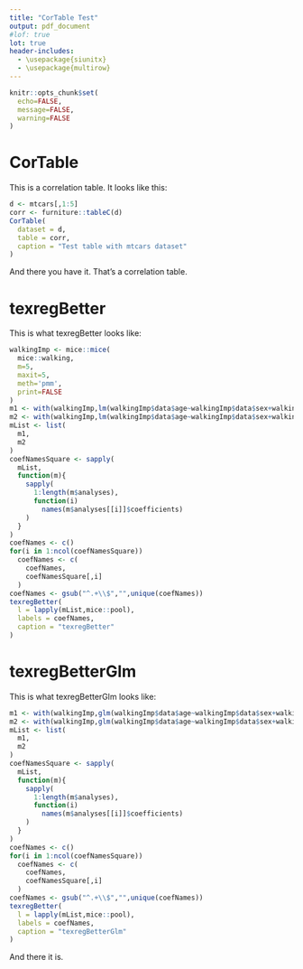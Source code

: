 ```yaml
---
title: "CorTable Test"
output: pdf_document
#lof: true
lot: true
header-includes: 
  - \usepackage{siunitx}
  - \usepackage{multirow}
---
```


```r
knitr::opts_chunk$set(
  echo=FALSE,
  message=FALSE,
  warning=FALSE
)
```

# CorTable

This is a correlation table. It looks like this:

```r
d <- mtcars[,1:5]
corr <- furniture::tableC(d)
CorTable(
  dataset = d,
  table = corr,
  caption = "Test table with mtcars dataset"
)
```

And there you have it. That's a correlation table.

# texregBetter

This is what texregBetter looks like:

```r
walkingImp <- mice::mice(
  mice::walking,
  m=5,
  maxit=5,
  meth='pmm',
  print=FALSE
)
m1 <- with(walkingImp,lm(walkingImp$data$age~walkingImp$data$sex+walkingImp$data$YA))
m2 <- with(walkingImp,lm(walkingImp$data$age~walkingImp$data$sex+walkingImp$data$YB))
mList <- list(
  m1,
  m2
)
coefNamesSquare <- sapply(
  mList,
  function(m){
    sapply(
      1:length(m$analyses),
      function(i)
        names(m$analyses[[i]]$coefficients)
    )
  }
)
coefNames <- c()
for(i in 1:ncol(coefNamesSquare))
  coefNames <- c(
    coefNames,
    coefNamesSquare[,i]
  )
coefNames <- gsub("^.+\\$","",unique(coefNames))
texregBetter(
  l = lapply(mList,mice::pool),
  labels = coefNames,
  caption = "texregBetter"
)
```

# texregBetterGlm

This is what texregBetterGlm looks like:

```r
m1 <- with(walkingImp,glm(walkingImp$data$age~walkingImp$data$sex+walkingImp$data$YA))
m2 <- with(walkingImp,glm(walkingImp$data$age~walkingImp$data$sex+walkingImp$data$YB))
mList <- list(
  m1,
  m2
)
coefNamesSquare <- sapply(
  mList,
  function(m){
    sapply(
      1:length(m$analyses),
      function(i)
        names(m$analyses[[i]]$coefficients)
    )
  }
)
coefNames <- c()
for(i in 1:ncol(coefNamesSquare))
  coefNames <- c(
    coefNames,
    coefNamesSquare[,i]
  )
coefNames <- gsub("^.+\\$","",unique(coefNames))
texregBetter(
  l = lapply(mList,mice::pool),
  labels = coefNames,
  caption = "texregBetterGlm"
)
```

And there it is.
